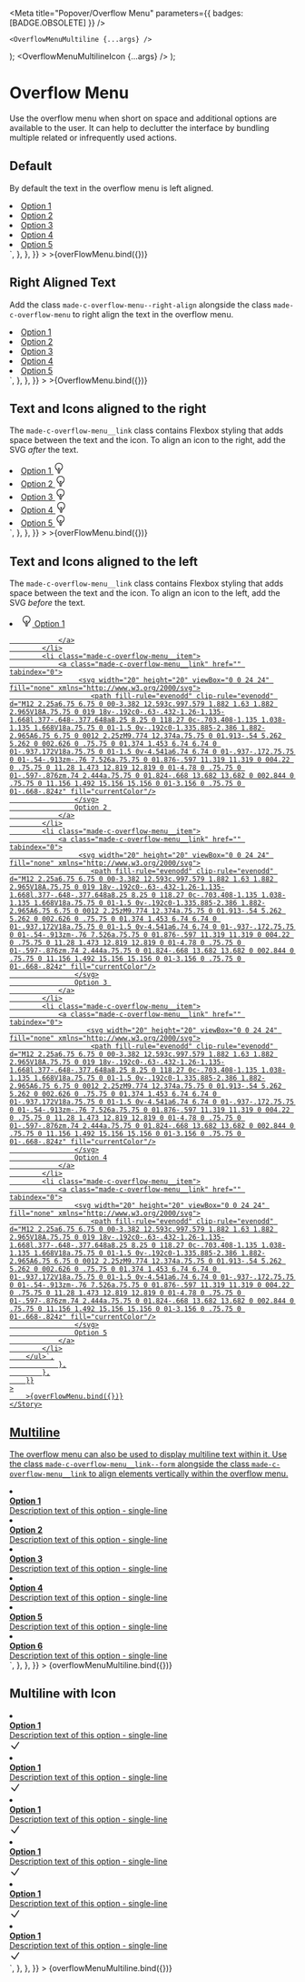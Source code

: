 
<Meta title="Popover/Overflow Menu" parameters={{ badges: [BADGE.OBSOLETE] }} />

    <OverflowMenuMultiline {...args} />
);
    <OverflowMenuMultilineIcon {...args} />
);

# Overflow Menu

Use the overflow menu when short on space and additional options are available to the user. It can help to declutter the interface by bundling multiple related or infrequently used actions.

## Default

By default the text in the overflow menu is left aligned.

<Canvas>
    <Story
        name="Default"
        argTypes={{
            align: {
                name: "Align",
                control: {
                    type: "radio",
                    options: ["left", "right"],
                },
            },     
            iconPosition: {
                name: "Icon Position",
                control: {
                type: "radio",
                options: ["left", "right"],
            },
            },
            options: {
                name: "Options",
                control: {
                    type: "array",
                },
            },
        }}
        args={{
            align: "left",
            icon: false,
            options: [
                "Option 1",
                "Option 2",
                "Option 3",
                "Option 4",
                "Option 5",
            ],
        }}
        parameters={{
            docs: {
                source: {
                    code: `
        <ul class="made-c-overflow-menu">
            <li class="made-c-overflow-menu__item">
                <a class="made-c-overflow-menu__link" href="" tabindex="0">
                    Option 1
                </a>
            </li>
            <li class="made-c-overflow-menu__item">
                <a class="made-c-overflow-menu__link" href="" tabindex="0">
                    Option 2
                </a>
            </li>
            <li class="made-c-overflow-menu__item">
                <a class="made-c-overflow-menu__link" href="" tabindex="0">
                    Option 3
                </a>
            </li>
            <li class="made-c-overflow-menu__item">
                <a class="made-c-overflow-menu__link" href="" tabindex="0">
                    Option 4
                </a>
            </li>
            <li class="made-c-overflow-menu__item">
                <a class="made-c-overflow-menu__link" href="" tabindex="0">
                    Option 5
                </a>
            </li>
        </ul>`,
                },
            },
        }}
    >
        >{overFlowMenu.bind({})}
    </Story>
</Canvas>

## Right Aligned Text

Add the class `made-c-overflow-menu--right-align` alongside the class `made-c-overflow-menu` to right align the text in the overflow menu.

<Canvas>
    <Story
        name="Right Aligned"
        argTypes={{
            align: {
                name: "Align",
                control: {
                    type: "radio",
                    options: ["left", "right"],
                },
            },
               iconPosition: {
                name: "Icon Position",
                control: {
                type: "radio",
                options: ["left", "right"],
            },
            },
            options: {
                name: "Options",
                control: {
                    type: "array",
                },
            },
        }}
        args={{
            align: "right",
            icon: false,
            options: [
                "Option 1",
                "Option 2",
                "Option 3",
                "Option 4",
                "Option 5",
            ],
        }}
        parameters={{
            docs: {
                source: {
                    code: `
        <ul class="made-c-overflow-menu made-c-overflow-menu--right-align">
            <li class="made-c-overflow-menu__item">
                <a
                    class="made-c-overflow-menu__link made-c-overflow-menu__link--right-align"
                    href=""
                >
                    Option 1
                </a>
            </li>
            <li class="made-c-overflow-menu__item">
                <a
                    class="made-c-overflow-menu__link made-c-overflow-menu__link--right-align"
                    href=""
                >
                    Option 2
                </a>
            </li>
            <li class="made-c-overflow-menu__item">
                <a
                    class="made-c-overflow-menu__link made-c-overflow-menu__link--right-align"
                    href=""
                >
                    Option 3
                </a>
            </li>
            <li class="made-c-overflow-menu__item">
                <a
                    class="made-c-overflow-menu__link made-c-overflow-menu__link--right-align"
                    href=""
                >
                    Option 4
                </a>
            </li>
            <li class="made-c-overflow-menu__item">
                <a
                    class="made-c-overflow-menu__link made-c-overflow-menu__link--right-align"
                    href=""
                >
                    Option 5
                </a>
            </li>
        </ul>`,
                },
            },
        }}
    >
        >{OverflowMenu.bind({})}
    </Story>
</Canvas>

## Text and Icons aligned to the right

The `made-c-overflow-menu__link` class contains Flexbox styling that adds space between the text and the icon.
To align an icon to the right, add the SVG _after_ the text.

<Canvas>
    <Story
        name="Icons - Right"
        argTypes={{
            align: {
                name: "Align",
                control: {
                    type: "radio",
                    options: ["left", "right"],
                },
            },
            options: {
                name: "Options",
                control: {
                    type: "array",
                },
            },
            iconPosition: {
                name: "Icon Position",
                control: {
                type: "radio",
                options: ["left", "right"],
            },
        },
        }}
        args={{
            align: "left",
            icon: true,
            iconPosition: "right",
            options: [
                "Option 1",
                "Option 2",
                "Option 3",
                "Option 4",
                "Option 5",
            ],
        }}
        parameters={{
            docs: {
                source: {
                    code: `
        <ul class="made-c-overflow-menu">
            <li class="made-c-overflow-menu__item">
                <a class="made-c-overflow-menu__link" href="" tabindex="0">
                    Option 1 
                    <svg width="20" height="20" viewBox="0 0 24 24" fill="none" xmlns="http://www.w3.org/2000/svg">
                        <path fill-rule="evenodd" clip-rule="evenodd" d="M12 2.25a6.75 6.75 0 00-3.382 12.593c.997.579 1.882 1.63 1.882 2.965V18A.75.75 0 019 18v-.192c0-.63-.432-1.26-1.135-1.668l.377-.648-.377.648a8.25 8.25 0 118.27 0c-.703.408-1.135 1.038-1.135 1.668V18a.75.75 0 01-1.5 0v-.192c0-1.335.885-2.386 1.882-2.965A6.75 6.75 0 0012 2.25zM9.774 12.374a.75.75 0 01.913-.54 5.262 5.262 0 002.626 0 .75.75 0 01.374 1.453 6.74 6.74 0 01-.937.172V18a.75.75 0 01-1.5 0v-4.541a6.74 6.74 0 01-.937-.172.75.75 0 01-.54-.913zm-.76 7.526a.75.75 0 01.876-.597 11.319 11.319 0 004.22 0 .75.75 0 11.28 1.473 12.819 12.819 0 01-4.78 0 .75.75 0 01-.597-.876zm.74 2.444a.75.75 0 01.824-.668 13.682 13.682 0 002.844 0 .75.75 0 11.156 1.492 15.156 15.156 0 01-3.156 0 .75.75 0 01-.668-.824z" fill="currentColor"/>
                    </svg>
                </a>
            </li>
            <li class="made-c-overflow-menu__item">
                <a class="made-c-overflow-menu__link" href="" tabindex="0">
                    Option 2
                      <svg width="20" height="20" viewBox="0 0 24 24" fill="none" xmlns="http://www.w3.org/2000/svg">
                        <path fill-rule="evenodd" clip-rule="evenodd" d="M12 2.25a6.75 6.75 0 00-3.382 12.593c.997.579 1.882 1.63 1.882 2.965V18A.75.75 0 019 18v-.192c0-.63-.432-1.26-1.135-1.668l.377-.648-.377.648a8.25 8.25 0 118.27 0c-.703.408-1.135 1.038-1.135 1.668V18a.75.75 0 01-1.5 0v-.192c0-1.335.885-2.386 1.882-2.965A6.75 6.75 0 0012 2.25zM9.774 12.374a.75.75 0 01.913-.54 5.262 5.262 0 002.626 0 .75.75 0 01.374 1.453 6.74 6.74 0 01-.937.172V18a.75.75 0 01-1.5 0v-4.541a6.74 6.74 0 01-.937-.172.75.75 0 01-.54-.913zm-.76 7.526a.75.75 0 01.876-.597 11.319 11.319 0 004.22 0 .75.75 0 11.28 1.473 12.819 12.819 0 01-4.78 0 .75.75 0 01-.597-.876zm.74 2.444a.75.75 0 01.824-.668 13.682 13.682 0 002.844 0 .75.75 0 11.156 1.492 15.156 15.156 0 01-3.156 0 .75.75 0 01-.668-.824z" fill="currentColor"/>
                    </svg>
                </a>
            </li>
            <li class="made-c-overflow-menu__item">
                <a class="made-c-overflow-menu__link" href="" tabindex="0">
                    Option 3
                      <svg width="20" height="20" viewBox="0 0 24 24" fill="none" xmlns="http://www.w3.org/2000/svg">
                        <path fill-rule="evenodd" clip-rule="evenodd" d="M12 2.25a6.75 6.75 0 00-3.382 12.593c.997.579 1.882 1.63 1.882 2.965V18A.75.75 0 019 18v-.192c0-.63-.432-1.26-1.135-1.668l.377-.648-.377.648a8.25 8.25 0 118.27 0c-.703.408-1.135 1.038-1.135 1.668V18a.75.75 0 01-1.5 0v-.192c0-1.335.885-2.386 1.882-2.965A6.75 6.75 0 0012 2.25zM9.774 12.374a.75.75 0 01.913-.54 5.262 5.262 0 002.626 0 .75.75 0 01.374 1.453 6.74 6.74 0 01-.937.172V18a.75.75 0 01-1.5 0v-4.541a6.74 6.74 0 01-.937-.172.75.75 0 01-.54-.913zm-.76 7.526a.75.75 0 01.876-.597 11.319 11.319 0 004.22 0 .75.75 0 11.28 1.473 12.819 12.819 0 01-4.78 0 .75.75 0 01-.597-.876zm.74 2.444a.75.75 0 01.824-.668 13.682 13.682 0 002.844 0 .75.75 0 11.156 1.492 15.156 15.156 0 01-3.156 0 .75.75 0 01-.668-.824z" fill="currentColor"/>
                    </svg>
                </a>
            </li>
            <li class="made-c-overflow-menu__item">
                <a class="made-c-overflow-menu__link" href="" tabindex="0">
                    Option 4
                      <svg width="20" height="20" viewBox="0 0 24 24" fill="none" xmlns="http://www.w3.org/2000/svg">
                        <path fill-rule="evenodd" clip-rule="evenodd" d="M12 2.25a6.75 6.75 0 00-3.382 12.593c.997.579 1.882 1.63 1.882 2.965V18A.75.75 0 019 18v-.192c0-.63-.432-1.26-1.135-1.668l.377-.648-.377.648a8.25 8.25 0 118.27 0c-.703.408-1.135 1.038-1.135 1.668V18a.75.75 0 01-1.5 0v-.192c0-1.335.885-2.386 1.882-2.965A6.75 6.75 0 0012 2.25zM9.774 12.374a.75.75 0 01.913-.54 5.262 5.262 0 002.626 0 .75.75 0 01.374 1.453 6.74 6.74 0 01-.937.172V18a.75.75 0 01-1.5 0v-4.541a6.74 6.74 0 01-.937-.172.75.75 0 01-.54-.913zm-.76 7.526a.75.75 0 01.876-.597 11.319 11.319 0 004.22 0 .75.75 0 11.28 1.473 12.819 12.819 0 01-4.78 0 .75.75 0 01-.597-.876zm.74 2.444a.75.75 0 01.824-.668 13.682 13.682 0 002.844 0 .75.75 0 11.156 1.492 15.156 15.156 0 01-3.156 0 .75.75 0 01-.668-.824z" fill="currentColor"/>
                    </svg>
                </a>
            </li>
            <li class="made-c-overflow-menu__item">
                <a class="made-c-overflow-menu__link" href="" tabindex="0">
                    Option 5
                      <svg width="20" height="20" viewBox="0 0 24 24" fill="none" xmlns="http://www.w3.org/2000/svg">
                        <path fill-rule="evenodd" clip-rule="evenodd" d="M12 2.25a6.75 6.75 0 00-3.382 12.593c.997.579 1.882 1.63 1.882 2.965V18A.75.75 0 019 18v-.192c0-.63-.432-1.26-1.135-1.668l.377-.648-.377.648a8.25 8.25 0 118.27 0c-.703.408-1.135 1.038-1.135 1.668V18a.75.75 0 01-1.5 0v-.192c0-1.335.885-2.386 1.882-2.965A6.75 6.75 0 0012 2.25zM9.774 12.374a.75.75 0 01.913-.54 5.262 5.262 0 002.626 0 .75.75 0 01.374 1.453 6.74 6.74 0 01-.937.172V18a.75.75 0 01-1.5 0v-4.541a6.74 6.74 0 01-.937-.172.75.75 0 01-.54-.913zm-.76 7.526a.75.75 0 01.876-.597 11.319 11.319 0 004.22 0 .75.75 0 11.28 1.473 12.819 12.819 0 01-4.78 0 .75.75 0 01-.597-.876zm.74 2.444a.75.75 0 01.824-.668 13.682 13.682 0 002.844 0 .75.75 0 11.156 1.492 15.156 15.156 0 01-3.156 0 .75.75 0 01-.668-.824z" fill="currentColor"/>
                    </svg>
                </a>
            </li>
        </ul>`,
                },
            },
        }}
    >
        >{overFlowMenu.bind({})}
    </Story>
</Canvas>

## Text and Icons aligned to the left

The `made-c-overflow-menu__link` class contains Flexbox styling that adds space between the text and the icon.
To align an icon to the left, add the SVG _before_ the text.

<Canvas>
    <Story
        name="Icons - Left"
        argTypes={{
            align: {
                name: "Align",
                control: {
                    type: "radio",
                    options: ["left", "right"],
                },
            },
            options: {
                name: "Options",
                control: {
                    type: "array",
                },
            },
            iconPosition: {
                name: "Icon Position",
                control: {
                type: "radio",
                options: ["left", "right"],
            },
        },
        }}
        args={{
            align: "left",
            icon: true,
            iconPosition: "left",
            options: [
                "Option 1",
                "Option 2",
                "Option 3",
                "Option 4",
                "Option 5",
            ],
        }}
        parameters={{
            docs: {
                source: {
                    code: `
        <ul class="made-c-overflow-menu">
            <li class="made-c-overflow-menu__item">
                <a class="made-c-overflow-menu__link" href="" tabindex="0">
                     <svg width="20" height="20" viewBox="0 0 24 24" fill="none" xmlns="http://www.w3.org/2000/svg">
                        <path fill-rule="evenodd" clip-rule="evenodd" d="M12 2.25a6.75 6.75 0 00-3.382 12.593c.997.579 1.882 1.63 1.882 2.965V18A.75.75 0 019 18v-.192c0-.63-.432-1.26-1.135-1.668l.377-.648-.377.648a8.25 8.25 0 118.27 0c-.703.408-1.135 1.038-1.135 1.668V18a.75.75 0 01-1.5 0v-.192c0-1.335.885-2.386 1.882-2.965A6.75 6.75 0 0012 2.25zM9.774 12.374a.75.75 0 01.913-.54 5.262 5.262 0 002.626 0 .75.75 0 01.374 1.453 6.74 6.74 0 01-.937.172V18a.75.75 0 01-1.5 0v-4.541a6.74 6.74 0 01-.937-.172.75.75 0 01-.54-.913zm-.76 7.526a.75.75 0 01.876-.597 11.319 11.319 0 004.22 0 .75.75 0 11.28 1.473 12.819 12.819 0 01-4.78 0 .75.75 0 01-.597-.876zm.74 2.444a.75.75 0 01.824-.668 13.682 13.682 0 002.844 0 .75.75 0 11.156 1.492 15.156 15.156 0 01-3.156 0 .75.75 0 01-.668-.824z" fill="currentColor"/>
                    </svg>
                    Option 1 
                   
                </a>
            </li>
            <li class="made-c-overflow-menu__item">
                <a class="made-c-overflow-menu__link" href="" tabindex="0">
                     <svg width="20" height="20" viewBox="0 0 24 24" fill="none" xmlns="http://www.w3.org/2000/svg">
                        <path fill-rule="evenodd" clip-rule="evenodd" d="M12 2.25a6.75 6.75 0 00-3.382 12.593c.997.579 1.882 1.63 1.882 2.965V18A.75.75 0 019 18v-.192c0-.63-.432-1.26-1.135-1.668l.377-.648-.377.648a8.25 8.25 0 118.27 0c-.703.408-1.135 1.038-1.135 1.668V18a.75.75 0 01-1.5 0v-.192c0-1.335.885-2.386 1.882-2.965A6.75 6.75 0 0012 2.25zM9.774 12.374a.75.75 0 01.913-.54 5.262 5.262 0 002.626 0 .75.75 0 01.374 1.453 6.74 6.74 0 01-.937.172V18a.75.75 0 01-1.5 0v-4.541a6.74 6.74 0 01-.937-.172.75.75 0 01-.54-.913zm-.76 7.526a.75.75 0 01.876-.597 11.319 11.319 0 004.22 0 .75.75 0 11.28 1.473 12.819 12.819 0 01-4.78 0 .75.75 0 01-.597-.876zm.74 2.444a.75.75 0 01.824-.668 13.682 13.682 0 002.844 0 .75.75 0 11.156 1.492 15.156 15.156 0 01-3.156 0 .75.75 0 01-.668-.824z" fill="currentColor"/>
                    </svg>
                    Option 2 
                </a>
            </li>
            <li class="made-c-overflow-menu__item">
                <a class="made-c-overflow-menu__link" href="" tabindex="0">
                     <svg width="20" height="20" viewBox="0 0 24 24" fill="none" xmlns="http://www.w3.org/2000/svg">
                        <path fill-rule="evenodd" clip-rule="evenodd" d="M12 2.25a6.75 6.75 0 00-3.382 12.593c.997.579 1.882 1.63 1.882 2.965V18A.75.75 0 019 18v-.192c0-.63-.432-1.26-1.135-1.668l.377-.648-.377.648a8.25 8.25 0 118.27 0c-.703.408-1.135 1.038-1.135 1.668V18a.75.75 0 01-1.5 0v-.192c0-1.335.885-2.386 1.882-2.965A6.75 6.75 0 0012 2.25zM9.774 12.374a.75.75 0 01.913-.54 5.262 5.262 0 002.626 0 .75.75 0 01.374 1.453 6.74 6.74 0 01-.937.172V18a.75.75 0 01-1.5 0v-4.541a6.74 6.74 0 01-.937-.172.75.75 0 01-.54-.913zm-.76 7.526a.75.75 0 01.876-.597 11.319 11.319 0 004.22 0 .75.75 0 11.28 1.473 12.819 12.819 0 01-4.78 0 .75.75 0 01-.597-.876zm.74 2.444a.75.75 0 01.824-.668 13.682 13.682 0 002.844 0 .75.75 0 11.156 1.492 15.156 15.156 0 01-3.156 0 .75.75 0 01-.668-.824z" fill="currentColor"/>
                    </svg>
                    Option 3 
                </a>
            </li>
            <li class="made-c-overflow-menu__item">
                <a class="made-c-overflow-menu__link" href="" tabindex="0">
                       <svg width="20" height="20" viewBox="0 0 24 24" fill="none" xmlns="http://www.w3.org/2000/svg">
                        <path fill-rule="evenodd" clip-rule="evenodd" d="M12 2.25a6.75 6.75 0 00-3.382 12.593c.997.579 1.882 1.63 1.882 2.965V18A.75.75 0 019 18v-.192c0-.63-.432-1.26-1.135-1.668l.377-.648-.377.648a8.25 8.25 0 118.27 0c-.703.408-1.135 1.038-1.135 1.668V18a.75.75 0 01-1.5 0v-.192c0-1.335.885-2.386 1.882-2.965A6.75 6.75 0 0012 2.25zM9.774 12.374a.75.75 0 01.913-.54 5.262 5.262 0 002.626 0 .75.75 0 01.374 1.453 6.74 6.74 0 01-.937.172V18a.75.75 0 01-1.5 0v-4.541a6.74 6.74 0 01-.937-.172.75.75 0 01-.54-.913zm-.76 7.526a.75.75 0 01.876-.597 11.319 11.319 0 004.22 0 .75.75 0 11.28 1.473 12.819 12.819 0 01-4.78 0 .75.75 0 01-.597-.876zm.74 2.444a.75.75 0 01.824-.668 13.682 13.682 0 002.844 0 .75.75 0 11.156 1.492 15.156 15.156 0 01-3.156 0 .75.75 0 01-.668-.824z" fill="currentColor"/>
                    </svg>
                    Option 4
                </a>
            </li>
            <li class="made-c-overflow-menu__item">
                <a class="made-c-overflow-menu__link" href="" tabindex="0">
                    <svg width="20" height="20" viewBox="0 0 24 24" fill="none" xmlns="http://www.w3.org/2000/svg">
                        <path fill-rule="evenodd" clip-rule="evenodd" d="M12 2.25a6.75 6.75 0 00-3.382 12.593c.997.579 1.882 1.63 1.882 2.965V18A.75.75 0 019 18v-.192c0-.63-.432-1.26-1.135-1.668l.377-.648-.377.648a8.25 8.25 0 118.27 0c-.703.408-1.135 1.038-1.135 1.668V18a.75.75 0 01-1.5 0v-.192c0-1.335.885-2.386 1.882-2.965A6.75 6.75 0 0012 2.25zM9.774 12.374a.75.75 0 01.913-.54 5.262 5.262 0 002.626 0 .75.75 0 01.374 1.453 6.74 6.74 0 01-.937.172V18a.75.75 0 01-1.5 0v-4.541a6.74 6.74 0 01-.937-.172.75.75 0 01-.54-.913zm-.76 7.526a.75.75 0 01.876-.597 11.319 11.319 0 004.22 0 .75.75 0 11.28 1.473 12.819 12.819 0 01-4.78 0 .75.75 0 01-.597-.876zm.74 2.444a.75.75 0 01.824-.668 13.682 13.682 0 002.844 0 .75.75 0 11.156 1.492 15.156 15.156 0 01-3.156 0 .75.75 0 01-.668-.824z" fill="currentColor"/>
                    </svg>
                    Option 5
                </a>
            </li>
        </ul>`,
                },
            },
        }}
    >
        >{overFlowMenu.bind({})}
    </Story>
</Canvas>

## Multiline

The overflow menu can also be used to display multiline text within it. Use the class `made-c-overflow-menu__link--form` alongside the class `made-c-overflow-menu__link` to align elements vertically within the overflow menu.

<Canvas>
    <Story
        name="Multiline"
        argTypes={{
            options: {
                name: "Options:",
                control: {
                    type: "array",
                },
            },
        }}
        args={{
            options: {
                "Option 1": "Description text of this option - single-line",
                "Option 2": "Description text of this option - single-line",
                "Option 3": "Description text of this option - single-line",
                "Option 4": "Description text of this option - single-line",
                "Option 5": "Description text of this option - single-line",
                "Option 6": "Description text of this option - single-line",
            },
            icon: false
        }}
        parameters={{
            docs: {
                source: {
                    code: `<ul class="made-c-overflow-menu made-u-width-100">
    <li class="made-c-overflow-menu__item">
        <a class="made-c-overflow-menu__link made-c-overflow-menu__link--form" href="" tabindex="0">
            <div class="made-u-margin-bottom-2-x">
                <strong>Option 1</strong>
            </div>
            <div>Description text of this option - single-line</div>
        </a>
    </li>
    <li class="made-c-overflow-menu__item">
        <a class="made-c-overflow-menu__link made-c-overflow-menu__link--form" href="" tabindex="0">
            <div class="made-u-margin-bottom-2-x">
                <strong>Option 2</strong>
            </div>
            <div>Description text of this option - single-line</div>
        </a>
    </li>
    <li class="made-c-overflow-menu__item">
        <a class="made-c-overflow-menu__link made-c-overflow-menu__link--form" href="" tabindex="0">
            <div class="made-u-margin-bottom-2-x">
                <strong>Option 3</strong>
            </div>
            <div>Description text of this option - single-line</div>
        </a>
    </li>
    <li class="made-c-overflow-menu__item">
        <a class="made-c-overflow-menu__link made-c-overflow-menu__link--form" href="" tabindex="0">
            <div class="made-u-margin-bottom-2-x">
                <strong>Option 4</strong>
            </div>
            <div>Description text of this option - single-line</div>
        </a>
    </li>
    <li class="made-c-overflow-menu__item">
        <a class="made-c-overflow-menu__link made-c-overflow-menu__link--form" href="" tabindex="0">
            <div class="made-u-margin-bottom-2-x">
                <strong>Option 5</strong>
            </div>
            <div>Description text of this option - single-line</div>
        </a>
    </li>
    <li class="made-c-overflow-menu__item">
        <a class="made-c-overflow-menu__link made-c-overflow-menu__link--form" href="" tabindex="0">
            <div class="made-u-margin-bottom-2-x">
                <strong>Option 6</strong>
            </div>
            <div>Description text of this option - single-line</div>
        </a>
    </li>
</ul>`,
                },
            },
        }}
    >
        {overflowMenuMultiline.bind({})}
    </Story>
</Canvas>

## Multiline with Icon

<Canvas>
    <Story
        name="Multiline - Icons"
        argTypes={{
            options: {
                name: "Options:",
                control: {
                    type: "array",
                },
            },
        }}
        args={{
            options: {
                "Option 1": "Description text of this option - single-line",
                "Option 2": "Description text of this option - single-line",
                "Option 3": "Description text of this option - single-line",
                "Option 4": "Description text of this option - single-line",
                "Option 5": "Description text of this option - single-line",
                "Option 6": "Description text of this option - single-line",
            },
            icon: true,
        }}
        parameters={{
            docs: {
                source: {
                    code: `<ul class="made-c-overflow-menu made-u-width-100">
    <li class="made-c-overflow-menu__item">
        <a class="made-c-overflow-menu__link" href="" tabindex="0">
        <div>
            <div class="made-u-margin-bottom-2-x">
                <strong>Option 1</strong>
            </div>
            <div>Description text of this option - single-line</div>
            </div>
             <svg width="20" height="20" viewBox="0 0 24 24" fill="none" xmlns="http://www.w3.org/2000/svg">
                                    <path fill-rule="evenodd" clip-rule="evenodd" d="M20.055 4.418a1 1 0 01.277 1.387l-9 13.5a1 1 0 01-1.54.152l-6-6a1 1 0 111.415-1.414l5.138 5.137 8.323-12.485a1 1 0 011.387-.277z" fill="currentColor" />
                                </svg>
        </a>
    </li>
    <li class="made-c-overflow-menu__item">
        <a class="made-c-overflow-menu__link" href="" tabindex="0">
        <div>
            <div class="made-u-margin-bottom-2-x">
                <strong>Option 1</strong>
            </div>
            <div>Description text of this option - single-line</div>
            </div>
             <svg width="20" height="20" viewBox="0 0 24 24" fill="none" xmlns="http://www.w3.org/2000/svg">
                                    <path fill-rule="evenodd" clip-rule="evenodd" d="M20.055 4.418a1 1 0 01.277 1.387l-9 13.5a1 1 0 01-1.54.152l-6-6a1 1 0 111.415-1.414l5.138 5.137 8.323-12.485a1 1 0 011.387-.277z" fill="currentColor" />
                                </svg>
        </a>
    </li>
    <li class="made-c-overflow-menu__item">
       <a class="made-c-overflow-menu__link" href="" tabindex="0">
        <div>
            <div class="made-u-margin-bottom-2-x">
                <strong>Option 1</strong>
            </div>
            <div>Description text of this option - single-line</div>
            </div>
             <svg width="20" height="20" viewBox="0 0 24 24" fill="none" xmlns="http://www.w3.org/2000/svg">
                                    <path fill-rule="evenodd" clip-rule="evenodd" d="M20.055 4.418a1 1 0 01.277 1.387l-9 13.5a1 1 0 01-1.54.152l-6-6a1 1 0 111.415-1.414l5.138 5.137 8.323-12.485a1 1 0 011.387-.277z" fill="currentColor" />
                                </svg>
        </a>
    </li>
    <li class="made-c-overflow-menu__item">
       <a class="made-c-overflow-menu__link" href="" tabindex="0">
        <div>
            <div class="made-u-margin-bottom-2-x">
                <strong>Option 1</strong>
            </div>
            <div>Description text of this option - single-line</div>
            </div>
             <svg width="20" height="20" viewBox="0 0 24 24" fill="none" xmlns="http://www.w3.org/2000/svg">
                                    <path fill-rule="evenodd" clip-rule="evenodd" d="M20.055 4.418a1 1 0 01.277 1.387l-9 13.5a1 1 0 01-1.54.152l-6-6a1 1 0 111.415-1.414l5.138 5.137 8.323-12.485a1 1 0 011.387-.277z" fill="currentColor" />
                                </svg>
        </a>
    </li>
    <li class="made-c-overflow-menu__item">
       <a class="made-c-overflow-menu__link" href="" tabindex="0">
        <div>
            <div class="made-u-margin-bottom-2-x">
                <strong>Option 1</strong>
            </div>
            <div>Description text of this option - single-line</div>
            </div>
             <svg width="20" height="20" viewBox="0 0 24 24" fill="none" xmlns="http://www.w3.org/2000/svg">
                                    <path fill-rule="evenodd" clip-rule="evenodd" d="M20.055 4.418a1 1 0 01.277 1.387l-9 13.5a1 1 0 01-1.54.152l-6-6a1 1 0 111.415-1.414l5.138 5.137 8.323-12.485a1 1 0 011.387-.277z" fill="currentColor" />
                                </svg>
        </a>
    </li>
    <li class="made-c-overflow-menu__item">
       <a class="made-c-overflow-menu__link" href="" tabindex="0">
        <div>
            <div class="made-u-margin-bottom-2-x">
                <strong>Option 1</strong>
            </div>
            <div>Description text of this option - single-line</div>
            </div>
             <svg width="20" height="20" viewBox="0 0 24 24" fill="none" xmlns="http://www.w3.org/2000/svg">
                                    <path fill-rule="evenodd" clip-rule="evenodd" d="M20.055 4.418a1 1 0 01.277 1.387l-9 13.5a1 1 0 01-1.54.152l-6-6a1 1 0 111.415-1.414l5.138 5.137 8.323-12.485a1 1 0 011.387-.277z" fill="currentColor" />
                                </svg>
        </a>
    </li>
</ul>`,
                },
            },
        }}
    >
        {overflowMenuMultiline.bind({})}
    </Story>
</Canvas>
